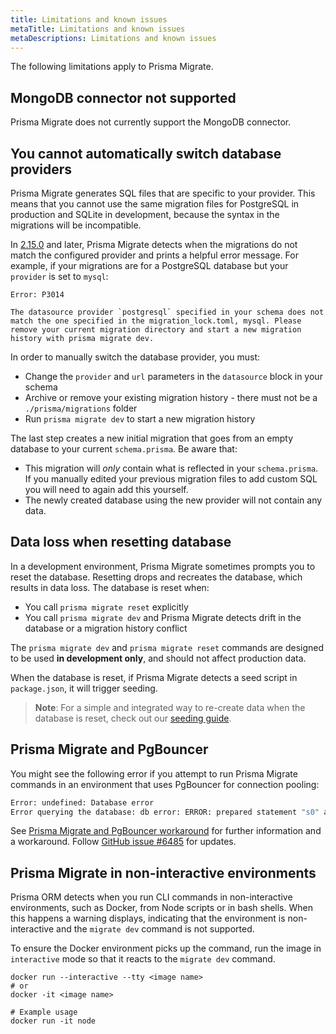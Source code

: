 ```yaml
---
title: Limitations and known issues
metaTitle: Limitations and known issues
metaDescriptions: Limitations and known issues
---
```


<TopBlock>

The following limitations apply to Prisma Migrate.

</TopBlock>

## MongoDB connector not supported

Prisma Migrate does not currently support the MongoDB connector.

## You cannot automatically switch database providers

Prisma Migrate generates SQL files that are specific to your provider. This means that you cannot use the same migration files for PostgreSQL in production and SQLite in development, because the syntax in the migrations will be incompatible.

In [2.15.0](https://github.com/prisma/prisma/releases/2.15.0) and later, Prisma Migrate detects when the migrations do not match the configured provider and prints a helpful error message. For example, if your migrations are for a PostgreSQL database but your `provider` is set to `mysql`:

```
Error: P3014

The datasource provider `postgresql` specified in your schema does not match the one specified in the migration_lock.toml, mysql. Please remove your current migration directory and start a new migration history with prisma migrate dev.
```

In order to manually switch the database provider, you must:

- Change the `provider` and `url` parameters in the `datasource` block in your schema
- Archive or remove your existing migration history - there must not be a `./prisma/migrations` folder
- Run `prisma migrate dev` to start a new migration history

The last step creates a new initial migration that goes from an empty database to your current `schema.prisma`. Be aware that:

- This migration will _only_ contain what is reflected in your `schema.prisma`. If you manually edited your previous migration files to add custom SQL you will need to again add this yourself.
- The newly created database using the new provider will not contain any data.

## Data loss when resetting database

In a development environment, Prisma Migrate sometimes prompts you to reset the database. Resetting drops and recreates the database, which results in data loss. The database is reset when:

- You call `prisma migrate reset` explicitly
- You call `prisma migrate dev` and Prisma Migrate detects drift in the database or a migration history conflict

The `prisma migrate dev` and `prisma migrate reset` commands are designed to be used **in development only**, and should not affect production data.

When the database is reset, if Prisma Migrate detects a seed script in `package.json`, it will trigger seeding.

> **Note**: For a simple and integrated way to re-create data when the database is reset, check out our [seeding guide](/orm/prisma-migrate/workflows/seeding).

## Prisma Migrate and PgBouncer

You might see the following error if you attempt to run Prisma Migrate commands in an environment that uses PgBouncer for connection pooling:

```bash
Error: undefined: Database error
Error querying the database: db error: ERROR: prepared statement "s0" already exists
```

See [Prisma Migrate and PgBouncer workaround](/orm/prisma-client/setup-and-configuration/databases-connections/pgbouncer) for further information and a workaround. Follow [GitHub issue #6485](https://github.com/prisma/prisma/issues/6485) for updates.

## Prisma Migrate in non-interactive environments

Prisma ORM detects when you run CLI commands in non-interactive environments, such as Docker, from Node scripts or in bash shells. When this happens a warning displays, indicating that the environment is non-interactive and the `migrate dev` command is not supported.

To ensure the Docker environment picks up the command, run the image in `interactive` mode so that it reacts to the `migrate dev` command.

```terminal
docker run --interactive --tty <image name>
# or
docker -it <image name>

# Example usage
docker run -it node
```
